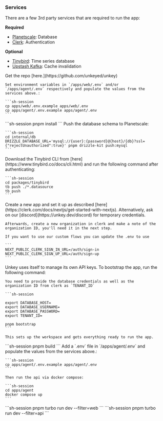 ### Services

There are a few 3rd party services that are required to run the app:

**Required**

- [Planetscale](https://planetscale.com?ref=unkey): Database
- [Clerk](https://clerk.com?ref=unkey): Authentication

**Optional**

- [Tinybird](https://www.tinybird.co?ref=unkey): Time series database
- [Upstash Kafka](https://upstash.com/kafka?ref=unkey): Cache invalidation

<Steps titleSize="h3">
  <Step title="Setup" >
    Get the repo [here.](https://github.com/unkeyed/unkey)

    Set environment variables in `/apps/web/.env` and/or `/apps/agent/.env` respectively and populate the values from the services above.:

    ```sh-session
    cp apps/web/.env.example apps/web/.env
    cp apps/agent/.env.example apps/agent/.env
    ```
  </Step>
  <Step title="Install">
    ```sh-session
    pnpm install
    ```

  </Step>
  <Step title="Prepare Database">
    Push the database schema to Planetscale:

    ```sh-session
    cd internal/db
    DRIZZLE_DATABASE_URL='mysql://{user}:{password}@{host}/{db}?ssl={"rejectUnauthorized":true}' pnpm drizzle-kit push:mysql
    ```
  </Step>
  <Step title="Tinybird (Optional)">
    Download the Tinybird CLI from [here](https://www.tinybird.co/docs/cli.html) and run the following command after authenticating:

    ```sh-session
    cd packages/tinybird
    tb push ./*.datasource
    tb push
    ```
  </Step>
  <Step title="Clerk">
    Create a new app and set it up as described [here](https://clerk.com/docs/nextjs/get-started-with-nextjs).
    Alternatively, ask on our [discord](https://unkey.dev/discord) for temporary credentials.

    Afterwards, create a new organization in clerk and make a note of the organization ID, you'll need it in the next step.

    If you want to use our custom flows you can update the .env to use

    ```
    NEXT_PUBLIC_CLERK_SIGN_IN_URL=/auth/sign-in
    NEXT_PUBLIC_CLERK_SIGN_UP_URL=/auth/sign-up  
    ```

  </Step>
  <Step title="Bootstrap">
    Unkey uses itself to manage its own API keys. To bootstrap the app, run the following command:

    You need to provide the database credentials as well as the organization ID from clerk as `TENANT_ID`

    ```sh-session

    export DATABASE_HOST=
    export DATABASE_USERNAME=
    export DATABASE_PASSWORD=
    export TENANT_ID=

    pnpm bootstrap
    ```

    This sets up the workspace and gets everything ready to run the app.
  </Step>
  <Step title="Build">
  ```sh-session
    pnpm build
    ```

  </Step>
  <Step title="Run API">
    Add a `.env` file in `/apps/agent/.env` and populate the values from the services above.:

    ```sh-session
    cp apps/agent/.env.example apps/agent/.env
    ```

    Then run the api via docker compose:

    ```sh-session
    cd apps/agent
    docker compose up
    ```
  </Step>
  <Step title="Run app">
    ```sh-session
    pnpm turbo run dev --filter=web
    ```
  </Step>
  <Step title="Run api">
    ```sh-session
    pnpm turbo run dev --filter=api
    ```
  </Step>
</Steps>















